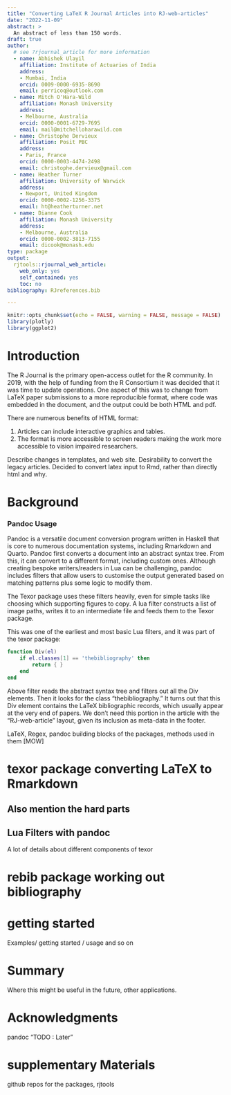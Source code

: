 ```yaml
---
title: "Converting LaTeX R Journal Articles into RJ-web-articles"
date: "2022-11-09"
abstract: >
  An abstract of less than 150 words.
draft: true
author:  
  # see ?rjournal_article for more information
  - name: Abhishek Ulayil
    affiliation: Institute of Actuaries of India
    address:
    - Mumbai, India
    orcid: 0009-0000-6935-8690
    email: perricoq@outlook.com
  - name: Mitch O'Hara-Wild
    affiliation: Monash University
    address:
    - Melbourne, Australia
    orcid: 0000-0001-6729-7695
    email: mail@mitchelloharawild.com
  - name: Christophe Dervieux
    affiliation: Posit PBC
    address:
    - Paris, France
    orcid: 0000-0003-4474-2498
    email: christophe.dervieux@gmail.com
  - name: Heather Turner
    affiliation: University of Warwick
    address:
    - Newport, United Kingdom
    orcid: 0000-0002-1256-3375
    email: ht@heatherturner.net
  - name: Dianne Cook
    affiliation: Monash University
    address:
    - Melbourne, Australia
    orcid: 0000-0002-3813-7155
    email: dicook@monash.edu
type: package
output: 
  rjtools::rjournal_web_article:
    web_only: yes
    self_contained: yes
    toc: no
bibliography: RJreferences.bib

---
```


```r
knitr::opts_chunk$set(echo = FALSE, warning = FALSE, message = FALSE)
library(plotly)
library(ggplot2)
```

# Introduction

The R Journal is the primary open-access outlet for the R community. In 2019, with the help of funding from the R Consortium it was decided that it was time to update operations. One aspect of this was to change from LaTeX paper submissions to a more reproducible format, where code was embedded in the document, and the output could be both HTML and pdf. 

There are numerous benefits of HTML format: 

1. Articles can include interactive graphics and tables.
2. The format is more accessible to screen readers making the work more accessible to vision impaired researchers.

<!-- traditional HTML is the most universally accessible format - Australian Human Rights Commission https://humanrights.gov.au/our-work/disability-rights/world-wide-web-access-disability-discrimination-act-advisory-notes-ver and https://printdisability.org -->

Describe changes in templates, and web site. Desirability to convert the legacy articles. Decided to convert latex input to Rmd, rather than directly html and why.

# Background


### Pandoc Usage

Pandoc is a versatile document conversion program written in Haskell that is core
to numerous documentation systems, including Rmarkdown and Quarto. Pandoc first 
converts a document into an abstract syntax tree. From this, it can convert to a
different format, including custom ones. Although creating bespoke writers/readers
in Lua can be challenging, pandoc includes filters that allow users to customise 
the output generated based on matching patterns plus some logic to modify them. 

The Texor package uses these filters heavily, even for simple tasks like choosing
which supporting figures to copy. A lua filter constructs a list of image paths, 
writes it to an intermediate file and feeds them to the Texor package.


This was one of the earliest and most basic Lua filters, and it was part of the 
texor package:

```Lua
function Div(el)
    if el.classes[1] == 'thebibliography' then
        return { }
    end
end
```

Above filter reads the abstract syntax tree and filters out all the Div elements.
Then it looks for the class "thebibliography." It turns out that this Div element 
contains the LaTeX bibliographic records, which usually appear at the very end 
of papers. We don't need this portion in the article with the "RJ-web-article" 
layout,  given its inclusion as meta-data in the footer.



LaTeX, Regex, pandoc
building blocks of the packages, methods used in them [MOW]

# texor package converting LaTeX to Rmarkdown

## Also mention the hard parts
## Lua Filters with pandoc
A lot of details about different components of texor

# rebib package working out bibliography



# getting started 
 
 Examples/ getting started / usage and so on
 
# Summary

Where this might be useful in the future, other applications.

# Acknowledgments
pandoc
 "TODO : Later"
 
# supplementary Materials
 github repos for the packages, rjtools



